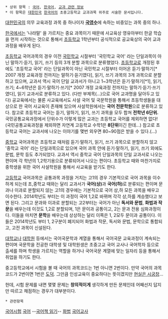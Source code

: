  * 상위 항목 : [[국어]], [[한국어]], [[교과 관련 정보]]
 * 이 항목은 [[대한민국]] [[한국어]]의 초중고등학교 교과과목 위주로 서술한 문서입니다. 

[[대한민국]]의 의무 교육과정 과목 중 하나이자 '''[[국영수]]'''에 속하는 비중있는 과목 중의 하나.

[[한국]]에서는 '나라말' 을 가르치는 중요 과목이기 때문에 사교육상 영유아부터 한글 학습을 먼저 시작하는 것으로 통해서 [[초등학교]] 1학년부터 공식적으로 공교육상의 국어 교과과정을 배우게 된다. 

[[초등학교]] 국어과목의 경우 이전 [[국민학교]] 시절부터 '국민학교 국어' 라는 단일과목이 아닌 말하기·듣기, 읽기, 쓰기 등의 3개 분할 과목으로 분류했었다. [[초등학교]]로 개정된 후에도 '초등학교 국어' 라는 단일과목이 아닌 국민학교 시절부터 이어온 듣기·말하기[* 2007 개정 교육과정 전까지는 말하기·듣기였다], 읽기, 쓰기 과목의 3개 과목으로 분할하고 있으며, 교과서 역시 국어 단일 교과서가 아니고 1~3학년은 듣기·말하기[*1], 읽기, 쓰기; 4~6학년은 듣기·말하기·쓰기[* 2007 개정 교육과정 전까지는 말하기·듣기·쓰기였다], 읽기 교과서로 분류하고 있다. (다만 부제목(...)으로 국어 교과명을 달아두고 있다) 공교육에서는 물론 사교육에서도 사설 국어 및 국문학원을 통해서 초등학생들을 대상으로 한 국어 사교육이 존재해 있으며 사설학원에서는 '''국어 전문학원'''으로 분류하고 있다. 참고로 초등학교 국어는 듣기, 말하기, 읽기, 쓰기 과목을 모두 합쳐 '''전학년 6단위.''' 국민공통교육과정에서 단위수가 이렇게 많은 교과는 초등학교 국어를 제외하면 없다! (국민공통교육과정을 제외하면 자연계 고등학교 수학1은 '''8단위'''이긴 한데...)
참고로 초등학교 국어는 교과서에 나오는 이야기를 몇번 외우면 80~90점은 받을 수 있다.(...) 

[[중학교]] 국어과목은 초등학교 때처럼 듣기·말하기, 읽기, 쓰기 과목으로 분할하지 않고 '중학교 국어' 라는 단일과목으로 있으며 국어 과목 안에 듣기·말하기, 읽기, 쓰기 외에도 문법, 문학 등도 추가되었다. 교과서 역시 중학교 국어 단일과목의 단일 교과서로 나오는 편이며 각 학년의 1,2학기용으로 분류되어서 나오는 편이다. 초등학교 때와 마찬가지로 중학생을 위한 국어 사설학원을 통해서 사교육을 받기도 한다. 

[[고등학교]] 국어과목은 공통과목 과정을 거치는 고1의 경우 기본적으로 국어 과목을 이수하게 되는데 초,중학교 때와는 달리 교과서가 '''국어(상)'''과 '''국어(하)'''로 분류되는 편이며 문과나 이과로 분할되지 않는 고1의 경우에는 기본적으로 국어 상,하 모든 과목을 배우고 이수한다. 2014학년도 부터는 이 과정이 국어 1,2로 바뀌며 각각 상,하를 계승했다고 보면 된다. 그리고 문과와 이과로 분할되는 고2부터는 국어가 아닌 '''독서와 문법''', '''화법과 작문'''을 배우는데 이것도 1,2로 분할되며, 1은 문이과 공통이고, 2는 문과 전용 심화과정이다. 이들을 마치면 '''문학'''을 배우는데 상상하는 달리 이쪽은 1, 2모두 문이과 공통이다. 이들은 2014학년도 부터 1, 2구분이 폐지되어 화법과 작문, 독서와 문법, 문학으로 통합되고, 고전 과목이 신설된다.

[[대학교]]나 [[대학원]] 등에서는 국어국문학과 계열을 통해서 국어국문 교육과정이 계속되는 편이며 국문학을 전공한 대학생 및 대학원생은 초중고교 국어 교사나 국어학자 등으로 출세를 하며 학생을 가르치는 역할을 하거나 국어국문 계열에 맞는 일자리 등을 통해서 취업을 하기도 한다.

중고등학교에서 시험을 볼 때 국어의 과목코드는 1번 아니면 2번이다. 만약 국어의 과목코드가 2번이면 1번은 [[도덕]]. 그만큼 인성교육이 중요하다는 뜻이겠지만 [[현실은 시궁창]]...

헌데, 시험 문제를 내면 몇몇 문제는 '''창의적이게''' 생각하게 만든 문제인데 어째선지 답지만 따르고 채점하는 경우가 대부분이다.
 * 관련항목
[[국어시험]]
[[국어]]
--[[국어책 읽기]]--
[[화법]]
[[국어교사]]
